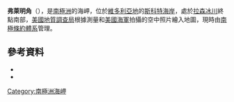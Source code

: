 {{coord|75|10|S|162|38|E|source:GNIS|display=title}}

'''弗萊明角'''（{{lang-en|Fleming Head}}），是[[南極洲|南極洲]]的海岬，位於[[維多利亞地|維多利亞地]]的[[斯科特海岸|斯科特海岸]]，處於[[拉森冰川|拉森冰川]]終點南部，[[美國地質調查局|美國地質調查局]]根據測量和[[美國海軍|美國海軍]]拍攝的空中照片繪入地圖，現時由[[南極條約體系|南極條約體系]]管理。

==參考資料==
*{{cite gnis | type = antarid | id = 5020| name = Fleming Head | accessdate = 2012-03-27}}
*{{usgs-gazetteer|id=5020}}

{{DEFAULTSORT:Fleming Head}}
[[Category:南極洲海岬|Category:南極洲海岬]]


{{ScottCoast-geo-stub}}